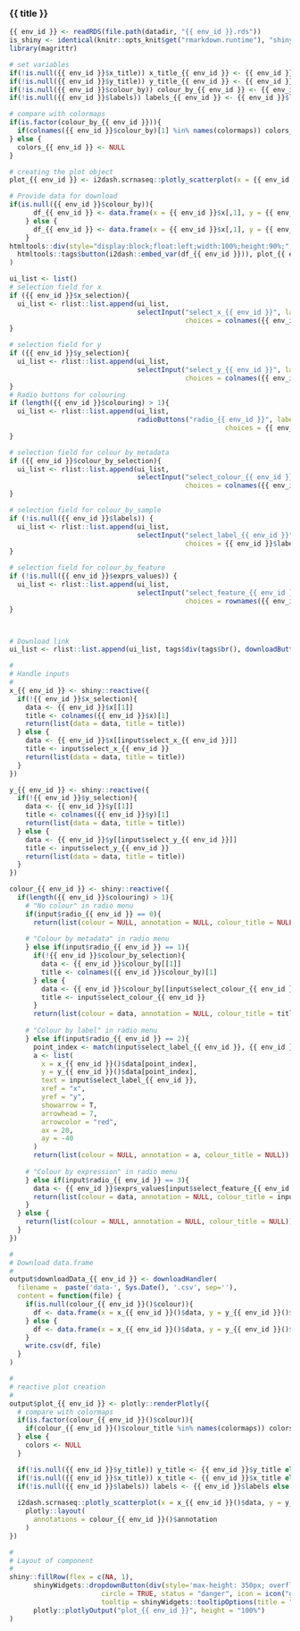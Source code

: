 
### {{ title }}

<!-- Component created on {{ date }} -->

```r
{{ env_id }} <- readRDS(file.path(datadir, "{{ env_id }}.rds"))
is_shiny <- identical(knitr::opts_knit$get("rmarkdown.runtime"), "shiny")
library(magrittr)
```

```r
# set variables
if(!is.null({{ env_id }}$x_title)) x_title_{{ env_id }} <- {{ env_id }}$x_title else x_title_{{ env_id }} <- colnames({{ env_id }}$x)[1]
if(!is.null({{ env_id }}$y_title)) y_title_{{ env_id }} <- {{ env_id }}$y_title else y_title_{{ env_id }} <- colnames({{ env_id }}$y)[1]
if(!is.null({{ env_id }}$colour_by)) colour_by_{{ env_id }} <- {{ env_id }}$colour_by[,1] else colour_by_{{ env_id }} <- NULL
if(!is.null({{ env_id }}$labels)) labels_{{ env_id }} <- {{ env_id }}$labels else labels_{{ env_id }} <- rownames({{ env_id }}$x)

# compare with colormaps
if(is.factor(colour_by_{{ env_id }})){
  if(colnames({{ env_id }}$colour_by)[1] %in% names(colormaps)) colors_{{ env_id }} <- colormaps[[colnames({{ env_id }}$colour_by)[1]]] else colors_{{ env_id }} <- NULL
} else {
  colors_{{ env_id }} <- NULL
}

# creating the plot object
plot_{{ env_id }} <- i2dash.scrnaseq::plotly_scatterplot(x = {{ env_id }}$x[,1], y = {{ env_id }}$y[,1], color = colour_by_{{ env_id }}, text = labels_{{ env_id }}, y_title = y_title_{{ env_id }}, x_title = x_title_{{ env_id }}, colors = colors_{{ env_id }}, type = "scatter")

# Provide data for download
if(is.null({{ env_id }}$colour_by)){
      df_{{ env_id }} <- data.frame(x = {{ env_id }}$x[,1], y = {{ env_id }}$y[,1])
    } else {
      df_{{ env_id }} <- data.frame(x = {{ env_id }}$x[,1], y = {{ env_id }}$y[,1], colour_by = {{ env_id }}$colour_by[,1])
    }
htmltools::div(style="display:block;float:left;width:100%;height:90%;",
  htmltools::tags$button(i2dash::embed_var(df_{{ env_id }})), plot_{{ env_id }}
)
```

```r
ui_list <- list()
# selection field for x
if ({{ env_id }}$x_selection){
  ui_list <- rlist::list.append(ui_list,
                                selectInput("select_x_{{ env_id }}", label = "Select data for x axis:",
                                            choices = colnames({{ env_id }}$x)))
}

# selection field for y
if ({{ env_id }}$y_selection){
  ui_list <- rlist::list.append(ui_list,
                                selectInput("select_y_{{ env_id }}", label = "Select data for y axis:",
                                            choices = colnames({{ env_id }}$y)))
}
# Radio buttons for colouring
if (length({{ env_id }}$colouring) > 1){
  ui_list <- rlist::list.append(ui_list,
                                radioButtons("radio_{{ env_id }}", label = "Select the colouring method:", 
                                                      choices = {{ env_id }}$colouring, selected = NULL))
}

# selection field for colour_by_metadata
if ({{ env_id }}$colour_by_selection){
  ui_list <- rlist::list.append(ui_list,
                                selectInput("select_colour_{{ env_id }}", label = "Select metadata:",
                                            choices = colnames({{ env_id }}$colour_by)))
}

# selection field for colour_by_sample
if (!is.null({{ env_id }}$labels)) {
  ui_list <- rlist::list.append(ui_list,
                                selectInput("select_label_{{ env_id }}", label = "Select label:",
                                            choices = {{ env_id }}$labels))
}

# selection field for colour_by_feature
if (!is.null({{ env_id }}$exprs_values)) {
  ui_list <- rlist::list.append(ui_list,
                                selectInput("select_feature_{{ env_id }}", label = "Select feature:", 
                                            choices = rownames({{ env_id }}$exprs_values)))
}



# Download link
ui_list <- rlist::list.append(ui_list, tags$div(tags$br(), downloadButton('downloadData_{{ env_id }}', 'Download data')))

#
# Handle inputs
#
x_{{ env_id }} <- shiny::reactive({
  if(!{{ env_id }}$x_selection){
    data <- {{ env_id }}$x[[1]]
    title <- colnames({{ env_id }}$x)[1]
    return(list(data = data, title = title))
  } else {
    data <- {{ env_id }}$x[[input$select_x_{{ env_id }}]]
    title <- input$select_x_{{ env_id }}
    return(list(data = data, title = title))
  }
})

y_{{ env_id }} <- shiny::reactive({
  if(!{{ env_id }}$y_selection){
    data <- {{ env_id }}$y[[1]]
    title <- colnames({{ env_id }}$y)[1]
    return(list(data = data, title = title))
  } else {
    data <- {{ env_id }}$y[[input$select_y_{{ env_id }}]]
    title <- input$select_y_{{ env_id }}
    return(list(data = data, title = title))
  }
})

colour_{{ env_id }} <- shiny::reactive({
  if(length({{ env_id }}$colouring) > 1){
    # "No colour" in radio menu
    if(input$radio_{{ env_id }} == 0){ 
      return(list(colour = NULL, annotation = NULL, colour_title = NULL))
    
    # "Colour by metadata" in radio menu
    } else if(input$radio_{{ env_id }} == 1){
      if(!{{ env_id }}$colour_by_selection){
        data <- {{ env_id }}$colour_by[[1]]
        title <- colnames({{ env_id }}$colour_by)[1]
      } else {
        data <- {{ env_id }}$colour_by[[input$select_colour_{{ env_id }}]]
        title <- input$select_colour_{{ env_id }}
      }
      return(list(colour = data, annotation = NULL, colour_title = title))
    
    # "Colour by label" in radio menu
    } else if(input$radio_{{ env_id }} == 2){
      point_index <- match(input$select_label_{{ env_id }}, {{ env_id }}$labels)
      a <- list(
        x = x_{{ env_id }}()$data[point_index],
        y = y_{{ env_id }}()$data[point_index],
        text = input$select_label_{{ env_id }},
        xref = "x",
        yref = "y",
        showarrow = T,
        arrowhead = 7,
        arrowcolor = "red",
        ax = 20,
        ay = -40
      )
      return(list(colour = NULL, annotation = a, colour_title = NULL))
      
    # "Colour by expression" in radio menu
    } else if(input$radio_{{ env_id }} == 3){
      data <- {{ env_id }}$exprs_values[input$select_feature_{{ env_id }},]
      return(list(colour = data, annotation = NULL, colour_title = input$select_feature_{{ env_id }}))
    }
  } else {
    return(list(colour = NULL, annotation = NULL, colour_title = NULL))
  }
})

#
# Download data.frame
#
output$downloadData_{{ env_id }} <- downloadHandler(
  filename =  paste('data-', Sys.Date(), '.csv', sep=''),
  content = function(file) {
    if(is.null(colour_{{ env_id }}()$colour)){
      df <- data.frame(x = x_{{ env_id }}()$data, y = y_{{ env_id }}()$data)
    } else {
      df <- data.frame(x = x_{{ env_id }}()$data, y = y_{{ env_id }}()$data, colour_by = colour_{{ env_id }}()$colour)
    }
    write.csv(df, file)
  }
)

#
# reactive plot creation
#
output$plot_{{ env_id }} <- plotly::renderPlotly({
  # compare with colormaps
  if(is.factor(colour_{{ env_id }}()$colour)){
    if(colour_{{ env_id }}()$colour_title %in% names(colormaps)) colors <- colormaps[[colour_{{ env_id }}()$colour_title]] else colors <- "Set1"
  } else {
    colors <- NULL
  }

  if(!is.null({{ env_id }}$y_title)) y_title <- {{ env_id }}$y_title else y_title <- y_{{ env_id }}()$title
  if(!is.null({{ env_id }}$x_title)) x_title <- {{ env_id }}$x_title else x_title <- x_{{ env_id }}()$title
  if(!is.null({{ env_id }}$labels)) labels <- {{ env_id }}$labels else labels <- rownames({{ env_id }}$x)
  
  i2dash.scrnaseq::plotly_scatterplot(x = x_{{ env_id }}()$data, y = y_{{ env_id }}()$data, color = colour_{{ env_id }}()$colour, text = labels, y_title = y_title, x_title = x_title, colors = colors, type = "scatter") %>%
    plotly::layout(
      annotations = colour_{{ env_id }}()$annotation
    )
})

#
# Layout of component
#
shiny::fillRow(flex = c(NA, 1),
      shinyWidgets::dropdownButton(div(style='max-height: 350px; overflow-x: auto;',do.call(shiny::inputPanel, ui_list)),
                       circle = TRUE, status = "danger", icon = icon("gear"), width = "300px",
                       tooltip = shinyWidgets::tooltipOptions(title = "Click, to change plot settings:")),
      plotly::plotlyOutput("plot_{{ env_id }}", height = "100%")
)
```


